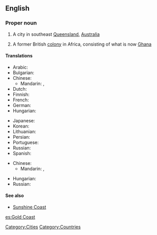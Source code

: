==English==
{{wikipedia|Gold Coast (disambiguation)}}

===Proper noun===
{{en-proper noun|sg=[[gold|Gold]] [[coast|Coast]]}}

# A city in southeast [[Queensland]], [[Australia]]
# {{historical}} A former British [[colony]] in Africa, consisting of what is now [[Ghana]]

====Translations====
{{trans-top|in Australia}}
* Arabic: {{t|ar|غولد كوست|m|sc=Arab}}
* Bulgarian: {{t|bg|Гоулд Коуст|m|sc=Cyrl}}
* Chinese:
** Mandarin: {{t|zh|黃金海岸|sc=Hani}}, {{t|zh|黄金海岸|tr=Huángjīn Hǎi'àn|sc=Hani}}
* Dutch: {{t|nl|Gold Coast}}
* Finnish: {{t|fi|Gold Coast}}
* French: {{t|fr|Gold Coast|f}}
* German: {{t|de|Gold Coast}}
* Hungarian: {{t|hu|Gold Coast}}
{{trans-mid}}
* Japanese: {{t|ja|ゴールドコースト|tr=gōrudo-kōsuto|sc=Jpan}}
* Korean: {{t|ko|골드코스트|tr=goldeu-koseuteu|sc=Kore}}
* Lithuanian: {{t|lt|Gold Kostas}}
* Persian: {{t|fa|گلد کست|sc=fa-Arab}}
* Portuguese: {{t|pt|Gold Coast}}
* Russian: {{t|ru|Голд-Кост|m|tr=Gold-Kost|sc=Cyrl}}
* Spanish: {{t|es|Costa de Oro|f}}
{{trans-bottom}}

{{trans-top|in Africa}}
* Chinese:
** Mandarin: {{t|zh|黃金海岸|sc=Hani}}, {{t|zh|黄金海岸|tr=Huángjīn Hǎi'àn|sc=Hani}}
{{trans-mid}}
* Hungarian: {{t|hu|Aranypart}}
* Russian: {{t|ru|Золотой Берег|m|tr=Zolotój Béreg|sc=Cyrl}}
{{trans-bottom}}

====See also====
* [[Sunshine Coast]]

[[Category:Cities]]
[[Category:Countries]]

[[es:Gold Coast]]